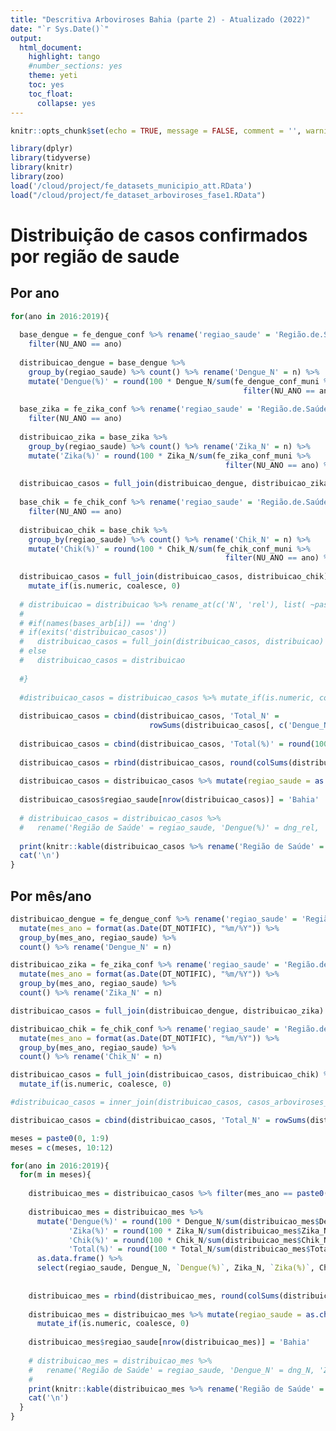 ```yaml
---
title: "Descritiva Arboviroses Bahia (parte 2) - Atualizado (2022)" 
date: "`r Sys.Date()`"
output: 
  html_document:
    highlight: tango
    #number_sections: yes
    theme: yeti
    toc: yes
    toc_float:
      collapse: yes
---
```


```r
knitr::opts_chunk$set(echo = TRUE, message = FALSE, comment = '', warning = FALSE, fig.width = 20, fig.height = 12)
```

```r
library(dplyr)
library(tidyverse)
library(knitr)
library(zoo)
load('/cloud/project/fe_datasets_municipio_att.RData')
load("/cloud/project/fe_dataset_arboviroses_fase1.RData")
```

# Distribuição de casos confirmados por região de saude

## Por ano

```r
for(ano in 2016:2019){
  
  base_dengue = fe_dengue_conf %>% rename('regiao_saude' = 'Região.de.Saúde') %>% 
    filter(NU_ANO == ano)
  
  distribuicao_dengue = base_dengue %>%  
    group_by(regiao_saude) %>% count() %>% rename('Dengue_N' = n) %>% 
    mutate('Dengue(%)' = round(100 * Dengue_N/sum(fe_dengue_conf_muni %>% 
                                                    filter(NU_ANO == ano) %>% as.data.frame() %>% select(casos_dengue)), 3))
  
  base_zika = fe_zika_conf %>% rename('regiao_saude' = 'Região.de.Saúde') %>% 
    filter(NU_ANO == ano)
  
  distribuicao_zika = base_zika %>%  
    group_by(regiao_saude) %>% count() %>% rename('Zika_N' = n) %>% 
    mutate('Zika(%)' = round(100 * Zika_N/sum(fe_zika_conf_muni %>% 
                                                filter(NU_ANO == ano) %>% as.data.frame() %>% select(casos_zika)), 3))
  
  distribuicao_casos = full_join(distribuicao_dengue, distribuicao_zika)
  
  base_chik = fe_chik_conf %>% rename('regiao_saude' = 'Região.de.Saúde') %>% 
    filter(NU_ANO == ano)
  
  distribuicao_chik = base_chik %>%  
    group_by(regiao_saude) %>% count() %>% rename('Chik_N' = n) %>% 
    mutate('Chik(%)' = round(100 * Chik_N/sum(fe_chik_conf_muni %>% 
                                                filter(NU_ANO == ano) %>% as.data.frame() %>% select(casos_chik)), 3))
  
  distribuicao_casos = full_join(distribuicao_casos, distribuicao_chik) %>% 
    mutate_if(is.numeric, coalesce, 0)
  
  # distribuicao = distribuicao %>% rename_at(c('N', 'rel'), list( ~paste0(names(bases_arb[i]), '_', .) ) )
  # 
  # #if(names(bases_arb[i]) == 'dng')
  # if(exits('distribuicao_casos'))
  #   distribuicao_casos = full_join(distribuicao_casos, distribuicao)
  # else
  #   distribuicao_casos = distribuicao
  
  #}
  
  #distribuicao_casos = distribuicao_casos %>% mutate_if(is.numeric, coalesce, 0)
  
  distribuicao_casos = cbind(distribuicao_casos, 'Total_N' = 
                               rowSums(distribuicao_casos[, c('Dengue_N', 'Zika_N', 'Chik_N')]))
  
  distribuicao_casos = cbind(distribuicao_casos, 'Total(%)' = round(100 * distribuicao_casos$Total_N/sum(distribuicao_casos$Total_N), 3))
  
  distribuicao_casos = rbind(distribuicao_casos, round(colSums(distribuicao_casos[, -1]), 2))
  
  distribuicao_casos = distribuicao_casos %>% mutate(regiao_saude = as.character(regiao_saude)) 
  
  distribuicao_casos$regiao_saude[nrow(distribuicao_casos)] = 'Bahia'
  
  # distribuicao_casos = distribuicao_casos %>% 
  #   rename('Região de Saúde' = regiao_saude, 'Dengue(%)' = dng_rel, 'Zika(%)' = zk_rel, 'Chik(%)' = chik_rel, 'Dengue_N' = dng_N, 'Zika_N' = zk_N, 'Chik_N' = chik_N)
  
  print(knitr::kable(distribuicao_casos %>% rename('Região de Saúde' = regiao_saude), caption = paste0('Distribuição dos casos confirmados das arboviroses (Dengue, Zika e Chikungunya) por região de saúde, Bahia, ', ano)))
  cat('\n')
}
```

## Por mês/ano

```r
distribuicao_dengue = fe_dengue_conf %>% rename('regiao_saude' = 'Região.de.Saúde') %>% 
  mutate(mes_ano = format(as.Date(DT_NOTIFIC), "%m/%Y")) %>% 
  group_by(mes_ano, regiao_saude) %>% 
  count() %>% rename('Dengue_N' = n)

distribuicao_zika = fe_zika_conf %>% rename('regiao_saude' = 'Região.de.Saúde') %>% 
  mutate(mes_ano = format(as.Date(DT_NOTIFIC), "%m/%Y")) %>% 
  group_by(mes_ano, regiao_saude) %>% 
  count() %>% rename('Zika_N' = n)

distribuicao_casos = full_join(distribuicao_dengue, distribuicao_zika)

distribuicao_chik = fe_chik_conf %>% rename('regiao_saude' = 'Região.de.Saúde') %>% 
  mutate(mes_ano = format(as.Date(DT_NOTIFIC), "%m/%Y")) %>% 
  group_by(mes_ano, regiao_saude) %>% 
  count() %>% rename('Chik_N' = n)

distribuicao_casos = full_join(distribuicao_casos, distribuicao_chik) %>% 
  mutate_if(is.numeric, coalesce, 0)

#distribuicao_casos = inner_join(distribuicao_casos, casos_arboviroses_mes_ano)

distribuicao_casos = cbind(distribuicao_casos, 'Total_N' = rowSums(distribuicao_casos[, c('Dengue_N', 'Zika_N', 'Chik_N')], na.rm = TRUE))

meses = paste0(0, 1:9)
meses = c(meses, 10:12)

for(ano in 2016:2019){
  for(m in meses){
    
    distribuicao_mes = distribuicao_casos %>% filter(mes_ano == paste0(m, '/', ano)) 
    
    distribuicao_mes = distribuicao_mes %>% 
      mutate('Dengue(%)' = round(100 * Dengue_N/sum(distribuicao_mes$Dengue_N, na.rm = TRUE), 3),
             'Zika(%)' = round(100 * Zika_N/sum(distribuicao_mes$Zika_N, na.rm = TRUE), 3),
             'Chik(%)' = round(100 * Chik_N/sum(distribuicao_mes$Chik_N, na.rm = TRUE), 3),
             'Total(%)' = round(100 * Total_N/sum(distribuicao_mes$Total_N, na.rm = TRUE), 3)) %>% 
      as.data.frame() %>% 
      select(regiao_saude, Dengue_N, `Dengue(%)`, Zika_N, `Zika(%)`, Chik_N, `Chik(%)`, Total_N, `Total(%)`)
    
    
    distribuicao_mes = rbind(distribuicao_mes, round(colSums(distribuicao_mes[, -1]), 2))
    
    distribuicao_mes = distribuicao_mes %>% mutate(regiao_saude = as.character(regiao_saude)) %>% 
      mutate_if(is.numeric, coalesce, 0)
    
    distribuicao_mes$regiao_saude[nrow(distribuicao_mes)] = 'Bahia'
    
    # distribuicao_mes = distribuicao_mes %>%   
    #   rename('Região de Saúde' = regiao_saude, 'Dengue_N' = dng_N, 'Zika_N' = zk_N, 'Chik_N' = chik_N)
    # 
    print(knitr::kable(distribuicao_mes %>% rename('Região de Saúde' = regiao_saude), caption = paste0('Distribuição dos casos confirmados das arboviroses (Dengue, Zika e Chikungunya) por região de saúde, Bahia, ', m, '/', ano)))
    cat('\n')
  }
}
```
